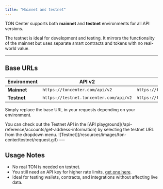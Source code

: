 ```yaml
---
title: "Mainnet and testnet"
---
```


TON Center supports both **mainnet** and **testnet** environments for all API versions.

The testnet is ideal for development and testing. It mirrors the functionality of the mainnet but uses separate smart contracts and tokens with no real-world value.

---

## Base URLs

| Environment | API v2 | API v3 |
|-------------|--------|--------|
| **Mainnet** | `https://toncenter.com/api/v2` | `https://toncenter.com/api/v3` |
| **Testnet** | `https://testnet.toncenter.com/api/v2` | `https://testnet.toncenter.com/api/v3` |

Simply replace the base URL in your requests depending on your environment.

<Note>
You can check out the Testnet API in the [API playground](/api-reference/accounts/get-address-information) by selecting the testnet URL from the dropdown menu.
![Testnet](/resources/images/ton-center/testnet/request.gif)
</Note>
---

## Usage Notes

- No real TON is needed on testnet.
- You still need an API key for higher rate limits, [get one here](https://t.me/toncenter).
- Ideal for testing wallets, contracts, and integrations without affecting live data.
